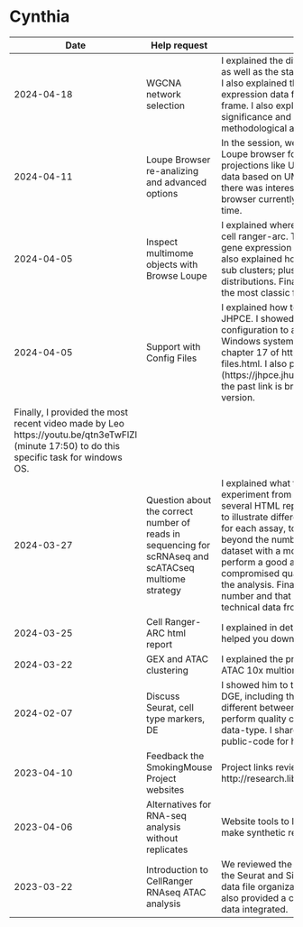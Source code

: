 # Cynthia

| Date | Help request | Notes |
| ---- | ------------ | ----- |
| 2024-04-18 | WGCNA network selection | I explained the difference between signed and unsigned networks, as well as the statistical values that describe an eigengene module. I also explained the network representation in terms of a gene expression data frame versus a differential gene expression data frame. I also explained some functions to validate the genetic significance and module membership of eigengenes under this methodological approach for rna-seq data. |
| 2024-04-11 | Loupe Browser re-analizing and advanced options | In the session, we explored reanalyzing cloupe objects with the Loupe browser for scRNAseq assays. This involved using multiple projections like UMAP and t-SNE, splitting clusters, and filtering data based on UMI count and mitochondrial percentage. While there was interest in analyzing integrated datasets, the Loupe browser currently only supports exploring one Cloupe object at a time. |
| 2024-04-05 | Inspect multimome objects with Browse Loupe | I explained where is located the cloupe output object generated by cell ranger-arc. Then, I explained how to use the tool to explore gene expression and atac assays by separate and also together. I also explained how to inspect clustering and re-label clusters and sub clusters; plus how to check DEG and look at their gene distributions. Finally, I explained how to re-run an analysis and use the most classic formats to save the analysis performed. |
| 2024-04-05 | Support with Config Files | I explained how to prepare the configuration files for working R and JHPCE.  I showed all the section that need to completed plus the configuration to access JHPCE, with links pointing specifically to Windows system. I explained the purpose of each section in the chapter 17 of https://lcolladotor.github.io/bioc_team_ds/config-files.html. I also provided the updated link (https://jhpce.jhu.edu/access/ssh/)  for the JHPCE configuration due the past link is broken because of the change to the new web version. 
Finally, I provided the most recent video made by Leo  https://youtu.be/qtn3eTwFlZI  (minute 17:50) to do this specific task for windows OS. |
| 2024-03-27 | Question about the correct number of reads in sequencing for scRNAseq and scATACseq multiome strategy | I explained what the key metrics are for each assay in a Multiome experiment from 10x scRNAseq and scATACseq data sets. I showed several HTML reports of data sets processed with cell ranger-arc to illustrate different scenarios targeting different numbers of reads for each assay, to help you understand the relevance of quality beyond the number of reads in sequencing. I showed how with a dataset with a moderate number of good quality reads you can perform a good analysis, while having many reads with compromised quality it is possible to have more challenges during the analysis. Finally, I explained the minimum recommended number and that it would be a good idea to search the literature for technical data from other experiments similar to his as a reference. |
| 2024-03-25 | Cell Ranger-ARC html report | I explained in detail the metrics reported by cellranger arc and helped you download a multiome public sample to run the pipeline. |
| 2024-03-22 | GEX and ATAC clustering | I explained the previous steps to perform clustering with GEX and ATAC 10x multiome data using Seurat and Signac. |
| 2024-02-07 | Discuss Seurat, cell type markers, DE | I showed him to the 2 approaches available in Seurat to perform DGE, including the FindMarkers() function to find the genes that are different between control and treatments. I also show him code to perform quality controls in the main covariates related with these data-type. I shared with him consulted resources and links with public-code for his reference. |
| 2023-04-10 | Feedback the SmokingMouse Project websites | Project links reviewed: http://research.libd.org/smokingMouse/ and http://research.libd.org/smokingMouse/articles/smokingMouse.html |
| 2023-04-06 | Alternatives for RNA-seq analysis without replicates | Website tools to look for public rna-seq samples & packages to make synthetic replicates [as shown here](https://support.bioconductor.org/p/9150681/#9150698). |
| 2023-03-22 | Introduction to CellRanger RNAseq ATAC analysis | We reviewed the overflow to analyse RNA-Seq and ATAC data with the Seurat and Signac tools. I provided learning resources, such as data file organization, funtions and methos available in the tools. I also provided a complete explanation about QC for preprocessing data integrated. |

